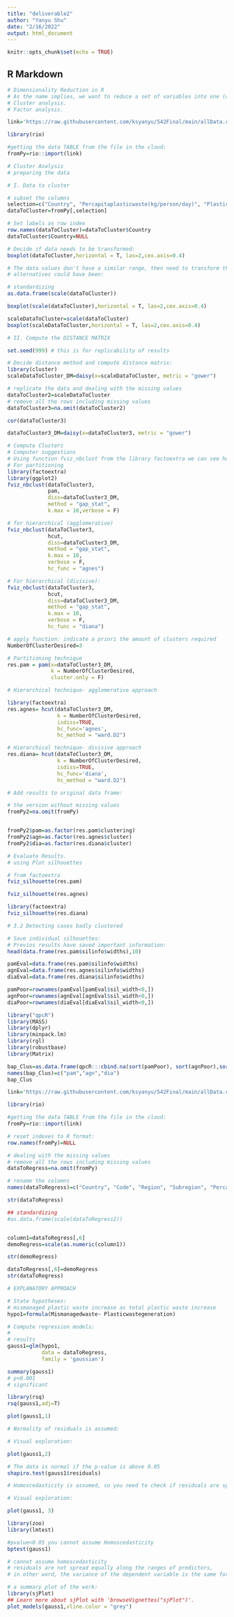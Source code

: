 ```yaml
---
title: "deliverable2"
author: "Yanyu Shu"
date: "2/16/2022"
output: html_document
---
```


```r
knitr::opts_chunk$set(echo = TRUE)
```

## R Markdown

```r
# Dimensionality Reduction in R
# As the name implies, we want to reduce a set of variables into one (or two) that summarizes them. In this session we will practice two basic techniques:
# Cluster analysis.
# Factor analysis.

```



```r
link='https://raw.githubusercontent.com/ksyanyu/542Final/main/allData.csv'

library(rio)

#getting the data TABLE from the file in the cloud:
fromPy=rio::import(link)
```


```r
# Cluster Analysis
# preparing the data
```

```r
# I. Data to cluster
```

```r
# subset the columns
selection=c("Country", "Percapitaplasticwaste(kg/person/day)", "Plasticwastegeneration(tonnes)", "Mismanagedwaste(percent)", "Mismanagedwaste2025(percent)")
dataToCluster=fromPy[,selection]
```

```r
# Set labels as row index
row.names(dataToCluster)=dataToCluster$Country
dataToCluster$Country=NULL
```

```r
# Decide if data needs to be transformed:
boxplot(dataToCluster,horizontal = T, las=2,cex.axis=0.4)
```

```r
# The data values don't have a similar range, then need to transform the data. Possible 
# alternatives could have been:

# standardizing
as.data.frame(scale(dataToCluster))
```

```r
boxplot(scale(dataToCluster),horizontal = T, las=2,cex.axis=0.4)
```

```r

scaleDataToCluster=scale(dataToCluster)
boxplot(scaleDataToCluster,horizontal = T, las=2,cex.axis=0.4)
```


```r
# II. Compute the DISTANCE MATRIX
```


```r
set.seed(999) # this is for replicability of results

# Decide distance method and compute distance matrix:
library(cluster)
scaleDataToCluster_DM=daisy(x=scaleDataToCluster, metric = "gower")
```


```r
# replicate the data and dealing with the missing values
dataToCluster2=scaleDataToCluster
# remove all the rows including missing values
dataToCluster3=na.omit(dataToCluster2)
```


```r
cor(dataToCluster3)
```



```r
dataToCluster3_DM=daisy(x=dataToCluster3, metric = "gower")
```


```r
# Compute Clusters
# Computer suggestions
# Using function fviz_nbclust from the library factoextra we can see how many clustered are suggested.
# For partitioning
library(factoextra)
library(ggplot2)
fviz_nbclust(dataToCluster3, 
             pam,
             diss=dataToCluster3_DM,
             method = "gap_stat",
             k.max = 10,verbose = F)
```

```r
# for hierarchical (agglomerative)
fviz_nbclust(dataToCluster3, 
             hcut,
             diss=dataToCluster3_DM,
             method = "gap_stat",
             k.max = 10,
             verbose = F,
             hc_func = "agnes")

```

```r
# For hierarchical (divisive):
fviz_nbclust(dataToCluster3, 
             hcut,
             diss=dataToCluster3_DM,
             method = "gap_stat",
             k.max = 10,
             verbose = F,
             hc_func = "diana")
```

```r
# apply function: indicate a priori the amount of clusters required
NumberOfClusterDesired=3

# Partitioning technique
res.pam = pam(x=dataToCluster3_DM,
              k = NumberOfClusterDesired,
              cluster.only = F)

# Hierarchical technique- agglomerative approach

library(factoextra)
res.agnes= hcut(dataToCluster3_DM, 
                k = NumberOfClusterDesired,
                isdiss=TRUE,
                hc_func='agnes',
                hc_method = "ward.D2")

# Hierarchical technique- divisive approach
res.diana= hcut(dataToCluster3_DM, 
                k = NumberOfClusterDesired,
                isdiss=TRUE,
                hc_func='diana',
                hc_method = "ward.D2")
```

```r
# Add results to original data frame:

# the version without missing values
fromPy2=na.omit(fromPy)


fromPy2$pam=as.factor(res.pam$clustering)
fromPy2$agn=as.factor(res.agnes$cluster)
fromPy2$dia=as.factor(res.diana$cluster)
```

```r
# Evaluate Results.
# using Plot silhouettes

# from factoextra
fviz_silhouette(res.pam)
```

```r
fviz_silhouette(res.agnes)
```

```r
library(factoextra)
fviz_silhouette(res.diana)
```

```r
# 3.2 Detecting cases badly clustered

# Save individual silhouettes:
# Previos results have saved important information:
head(data.frame(res.pam$silinfo$widths),10)
```

```r
pamEval=data.frame(res.pam$silinfo$widths)
agnEval=data.frame(res.agnes$silinfo$widths)
diaEval=data.frame(res.diana$silinfo$widths)

pamPoor=rownames(pamEval[pamEval$sil_width<0,])
agnPoor=rownames(agnEval[agnEval$sil_width<0,])
diaPoor=rownames(diaEval[diaEval$sil_width<0,])
```

```r
library("qpcR") 
library(MASS)
library(dplyr)
library(minpack.lm)
library(rgl)
library(robustbase)
library(Matrix)
```
```r
bap_Clus=as.data.frame(qpcR:::cbind.na(sort(pamPoor), sort(agnPoor),sort(diaPoor)))
names(bap_Clus)=c("pam","agn","dia")
bap_Clus
```

```r
link='https://raw.githubusercontent.com/ksyanyu/542Final/main/allData.csv'

library(rio)

#getting the data TABLE from the file in the cloud:
fromPy=rio::import(link)

# reset indexes to R format:
row.names(fromPy)=NULL
```

```r
# dealing with the missing values
# remove all the rows including missing values
dataToRegress=na.omit(fromPy)
```

```r
# rename the colomns
names(dataToRegress)=c("Country", "Code", "Region", "Subregion", "Percapitaplasticwaste", "Plasticwastegeneration", "Mismanagedwaste", "Mismanagedwaste2025")
```


```r
str(dataToRegress)
```


```r
## standardizing
#as.data.frame(scale(dataToRegress2))


column1=dataToRegress[,6]
demoRegress=scale(as.numeric(column1))
```
```r
str(demoRegress)
```

```r
dataToRegress[,6]=demoRegress
str(dataToRegress)

```

```r
# EXPLANATORY APPROACH

# State hypotheses:
# mismanaged plastic waste increase as total plastic waste increase
hypo1=formula(Mismanagedwaste~ Plasticwastegeneration)
```

```r
# Compute regression models:
#
# results
gauss1=glm(hypo1,
           data = dataToRegress,
           family = 'gaussian')
```

```r
summary(gauss1)
# p<0.001
# significant
```

```r
library(rsq)
rsq(gauss1,adj=T)
```

```r
plot(gauss1,1)
```

```r
# Normality of residuals is assumed:

# Visual exploration:

plot(gauss1,2)

```

```r
# The data is normal if the p-value is above 0.05
shapiro.test(gauss1$residuals)
```

```r
# Homoscedasticity is assumed, so you need to check if residuals are spread equally along the ranges of predictors:

# Visual exploration:

plot(gauss1, 3)
```

```r
library(zoo)
library(lmtest)

#pvalue<0.05 you cannot assume Homoscedasticity
bptest(gauss1) 
```

```r
# cannot assume homoscedasticity
# residuals are not spread equally along the ranges of predictors, 
# in other word, the variance of the dependent variable is the same for all the data.
```

```r
# a summary plot of the work:
library(sjPlot)
## Learn more about sjPlot with 'browseVignettes("sjPlot")'.
plot_models(gauss1,vline.color = "grey")
```


